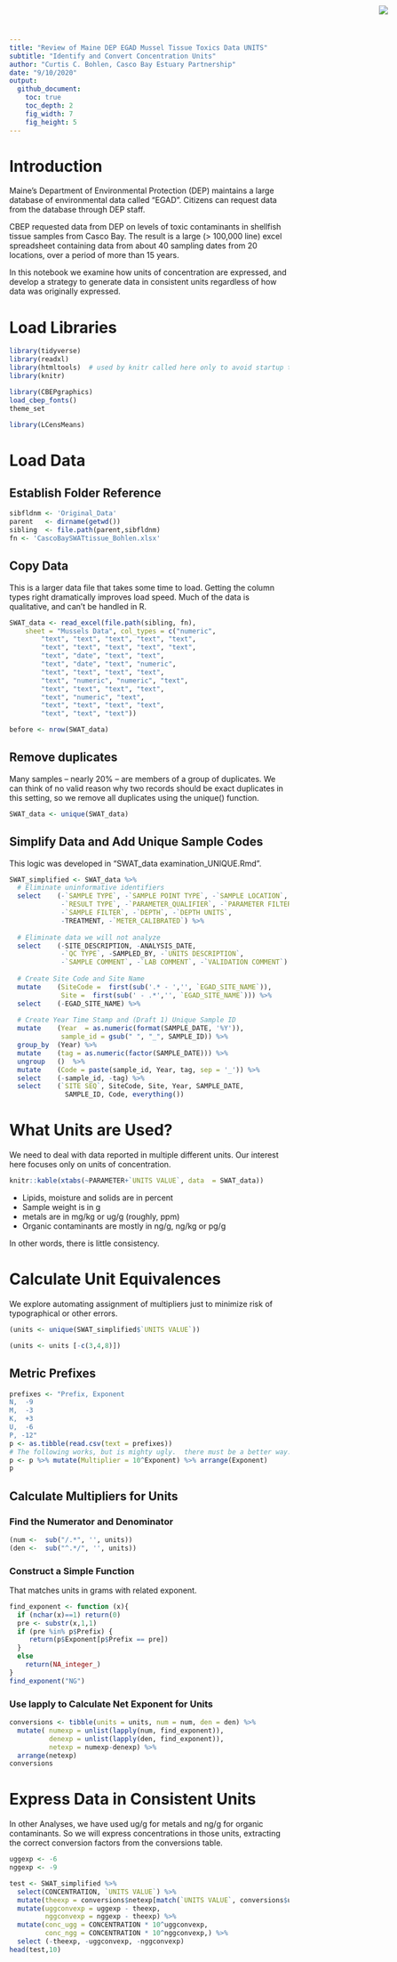```yaml
---
title: "Review of Maine DEP EGAD Mussel Tissue Toxics Data UNITS"
subtitle: "Identify and Convert Concentration Units"
author: "Curtis C. Bohlen, Casco Bay Estuary Partnership"
date: "9/10/2020"
output:
  github_document:
    toc: true
    toc_depth: 2
    fig_width: 7
    fig_height: 5
---
```


<img
  src="https://www.cascobayestuary.org/wp-content/uploads/2014/04/logo_sm.jpg"
  style="position:absolute;top:10px;right:50px;" />

# Introduction
Maine's Department of Environmental Protection (DEP) maintains a large database
of environmental data called "EGAD".  Citizens can request data from the
database through DEP staff.

CBEP requested data from DEP on levels of toxic contaminants in shellfish
tissue samples from Casco Bay. The result is a large (> 100,000 line) excel
spreadsheet containing data from about 40 sampling dates from 20 locations, over
a period of more than 15 years.

In this notebook we examine how units of concentration are expressed, and
develop a strategy to generate data in consistent units regardless of how data
was originally expressed.


# Load Libraries
```r
library(tidyverse)
library(readxl)
library(htmltools)  # used by knitr called here only to avoid startup text later in document
library(knitr)

library(CBEPgraphics)
load_cbep_fonts()
theme_set

library(LCensMeans)
```
# Load Data
## Establish Folder Reference
```r
sibfldnm <- 'Original_Data'
parent   <- dirname(getwd())
sibling  <- file.path(parent,sibfldnm)
fn <- 'CascoBaySWATtissue_Bohlen.xlsx'
```

## Copy Data
This is a larger data file that takes some time to load.  Getting the column
types right dramatically improves load speed. Much of the data is qualitative,
and can't be handled in R.
```r
SWAT_data <- read_excel(file.path(sibling, fn), 
    sheet = "Mussels Data", col_types = c("numeric", 
        "text", "text", "text", "text", "text", 
        "text", "text", "text", "text", "text", 
        "text", "date", "text", "text", 
        "text", "date", "text", "numeric", 
        "text", "text", "text", "text", 
        "text", "numeric", "numeric", "text", 
        "text", "text", "text", "text", 
        "text", "numeric", "text", 
        "text", "text", "text", "text", 
        "text", "text", "text"))

before <- nrow(SWAT_data)
```

## Remove duplicates
Many samples -- nearly 20% -- are members of a group of duplicates.  We can
think of no valid reason why two records should be exact duplicates in this
setting, so we remove all duplicates using the unique() function.

```r
SWAT_data <- unique(SWAT_data)
```

## Simplify Data and Add Unique Sample Codes
This logic was developed in "SWAT_data examination_UNIQUE.Rmd".
```r
SWAT_simplified <- SWAT_data %>%
  # Eliminate uninformative identifiers
  select    (-`SAMPLE TYPE`, -`SAMPLE POINT TYPE`, -`SAMPLE LOCATION`,
             -`RESULT TYPE`, -`PARAMETER_QUALIFIER`, -`PARAMETER FILTERED`,
             -`SAMPLE FILTER`, -`DEPTH`, -`DEPTH UNITS`,
             -TREATMENT, -`METER_CALIBRATED`) %>%
  
  # Eliminate data we will not analyze
  select    (-SITE_DESCRIPTION, -ANALYSIS_DATE,
             -`QC TYPE`, -SAMPLED_BY, -`UNITS DESCRIPTION`,
             -`SAMPLE COMMENT`, -`LAB COMMENT`, -`VALIDATION COMMENT`) %>%
  
  # Create Site Code and Site Name
  mutate    (SiteCode =  first(sub('.* - ','', `EGAD_SITE_NAME`)), 
             Site =  first(sub(' - .*','', `EGAD_SITE_NAME`))) %>%
  select    (-EGAD_SITE_NAME) %>%
  
  # Create Year Time Stamp and (Draft 1) Unique Sample ID
  mutate    (Year  = as.numeric(format(SAMPLE_DATE, '%Y')),
             sample_id = gsub(" ", "_", SAMPLE_ID)) %>%
  group_by  (Year) %>%
  mutate    (tag = as.numeric(factor(SAMPLE_DATE))) %>%
  ungroup   ()  %>%
  mutate    (Code = paste(sample_id, Year, tag, sep = '_')) %>%
  select    (-sample_id, -tag) %>%
  select    (`SITE SEQ`, SiteCode, Site, Year, SAMPLE_DATE,
              SAMPLE_ID, Code, everything())
```

# What Units are Used?
We need to deal with data reported in multiple different units. Our interest
here focuses only on units of concentration.

```r
knitr::kable(xtabs(~PARAMETER+`UNITS VALUE`, data  = SWAT_data))
```

*  Lipids, moisture and solids are in percent  
*  Sample weight is in g  
*  metals are in mg/kg or ug/g (roughly, ppm)  
*  Organic contaminants are mostly in ng/g, ng/kg or pg/g 

In other words, there is little consistency.


# Calculate Unit Equivalences
We explore automating assignment of multipliers just to minimize risk of
typographical or other errors.

```r
(units <- unique(SWAT_simplified$`UNITS VALUE`))
```
```r
(units <- units [-c(3,4,8)])
```
## Metric Prefixes
```r
prefixes <- "Prefix, Exponent
N,  -9
M,  -3
K,  +3
U,  -6
P, -12"
p <- as.tibble(read.csv(text = prefixes))
# The following works, but is mighty ugly.  there must be a better way....
p <- p %>% mutate(Multiplier = 10^Exponent) %>% arrange(Exponent)
p
```

## Calculate Multipliers for Units
### Find the Numerator and Denominator
```r
(num <-  sub("/.*", '', units))
(den <-  sub("^.*/", '', units))
```
### Construct a Simple Function
That matches units in grams with related exponent.
```r
find_exponent <- function (x){
  if (nchar(x)==1) return(0)
  pre <- substr(x,1,1)
  if (pre %in% p$Prefix) {
     return(p$Exponent[p$Prefix == pre])
  }
  else
    return(NA_integer_)
}
find_exponent("NG")
```
### Use lapply to Calculate Net Exponent for Units 
```r
conversions <- tibble(units = units, num = num, den = den) %>%
  mutate( numexp = unlist(lapply(num, find_exponent)),
          denexp = unlist(lapply(den, find_exponent)),
          netexp = numexp-denexp) %>%
  arrange(netexp)
conversions
```


# Express Data in Consistent Units
In other Analyses, we have used ug/g for metals and ng/g for organic
contaminants.  So we will express concentrations in those units,
extracting the correct conversion factors from the conversions table.

```r
uggexp <- -6
nggexp <- -9

test <- SWAT_simplified %>% 
  select(CONCENTRATION, `UNITS VALUE`) %>%
  mutate(theexp = conversions$netexp[match(`UNITS VALUE`, conversions$units)]) %>%
  mutate(uggconvexp = uggexp - theexp,
         nggconvexp = nggexp - theexp) %>%
  mutate(conc_ugg = CONCENTRATION * 10^uggconvexp,
         conc_ngg = CONCENTRATION * 10^nggconvexp,) %>%
  select (-theexp, -uggconvexp, -nggconvexp)
head(test,10)
```



